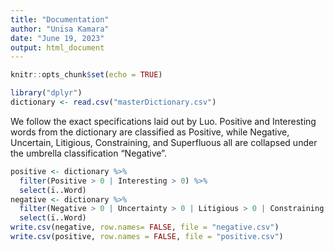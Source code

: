 ```yaml
---
title: "Documentation"
author: "Unisa Kamara"
date: "June 19, 2023"
output: html_document
---
```


```r
knitr::opts_chunk$set(echo = TRUE)
```

```r
library("dplyr")
dictionary <- read.csv("masterDictionary.csv")
```

We follow the exact specifications laid out by Luo. Positive and Interesting words from the dictionary are classified as Positive, while Negative, Uncertain, Litigious, Constraining, and Superfluous all are collapsed under the umbrella classification "Negative".

```r
positive <- dictionary %>%
  filter(Positive > 0 | Interesting > 0) %>%
  select(ï..Word)
negative <- dictionary %>%
  filter(Negative > 0 | Uncertainty > 0 | Litigious > 0 | Constraining > 0 | Superfluous > 0) %>%
  select(ï..Word)
write.csv(negative, row.names= FALSE, file = "negative.csv")
write.csv(positive, row.names = FALSE, file = "positive.csv")
```